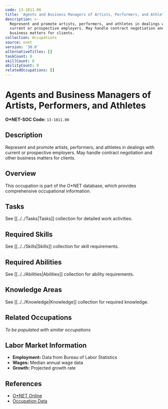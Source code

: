 ```yaml
---
code: 13-1011.00
title: 'Agents and Business Managers of Artists, Performers, and Athletes'
description: >-
  Represent and promote artists, performers, and athletes in dealings with
  current or prospective employers. May handle contract negotiation and other
  business matters for clients.
collection: Occupations
source: onet
version: '30.0'
alternativeTitles: []
taskCount: 0
skillCount: 0
abilityCount: 0
relatedOccupations: []
---
```

# Agents and Business Managers of Artists, Performers, and Athletes

**O*NET-SOC Code:** `13-1011.00`

## Description

Represent and promote artists, performers, and athletes in dealings with current or prospective employers. May handle contract negotiation and other business matters for clients.

## Overview

This occupation is part of the O*NET database, which provides comprehensive occupational information.

## Tasks

See [[../../Tasks|Tasks]] collection for detailed work activities.

## Required Skills

See [[../../Skills|Skills]] collection for skill requirements.

## Required Abilities

See [[../../Abilities|Abilities]] collection for ability requirements.

## Knowledge Areas

See [[../../Knowledge|Knowledge]] collection for required knowledge.

## Related Occupations

*To be populated with similar occupations*

## Labor Market Information

- **Employment:** Data from Bureau of Labor Statistics
- **Wages:** Median annual wage data
- **Growth:** Projected growth rate

## References

- [O*NET Online](https://www.onetonline.org/link/summary/13-1011.00)
- [Occupation Data](https://www.onetcenter.org/)
